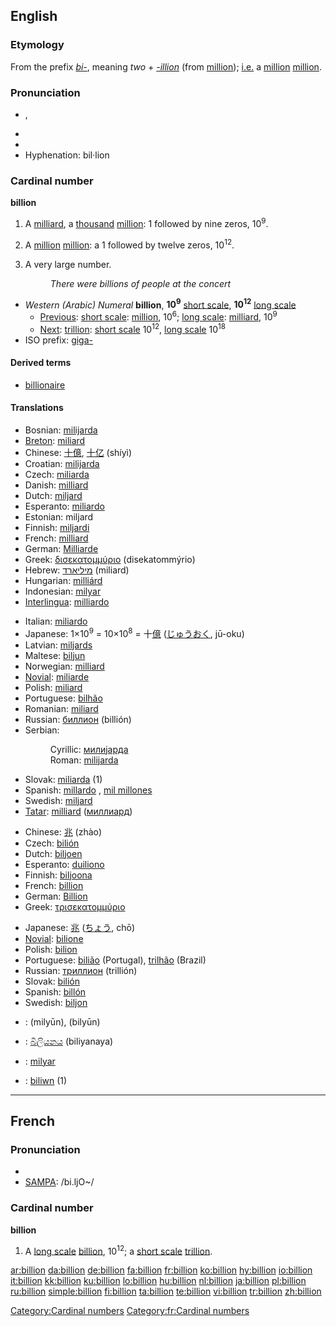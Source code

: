 {{see|Billion}}
==English==

===Etymology===
From the prefix ''[[bi-]]'', meaning ''two'' + ''[[-illion]]'' (from [[million]]); [[i.e.]] a [[million]] [[million]].

===Pronunciation===
* {{IPA|/ˈbɪljən/}}, {{SAMPA|/"bIlj@n/}}
* {{audio|en-us-billion.ogg|Audio (US)}}
* {{rhymes|ɪljən}}
* Hyphenation: bil·lion

===Cardinal number===
{{enum|million|trillion|cardinal number|10<sup>9</sup>}}
{{enum|milliard|billiard|cardinal number|10<sup>12</sup>}}
'''billion'''

# {{context|US|modern British & Australian|[[w:Long and short scales|short scale]]}} A [[milliard]], a [[thousand]] [[million]]: 1 followed by nine zeros, 10<sup>9</sup>.
# {{context|dated British & Australian|[[w:Long and short scales|long scale]]}} A [[million]] [[million]]: a 1 followed by twelve zeros, 10<sup>12</sup>.
# {{context|colloquial|plural}} A very large number.
#: ''There were billions of people at the concert''

* ''Western (Arabic) Numeral'' '''billion''', '''10<sup>9</sup>''' [[w:Long and short scales|short scale]], '''10<sup>12</sup>''' [[w:Long and short scales|long scale]]
** [[Previous]]: [[w:Long and short scales|short scale]]: [[million]], 10<sup>6</sup>; [[w:Long and short scales|long scale]]: [[milliard]], 10<sup>9</sup>
** [[Next]]: [[trillion]]: [[w:Long and short scales|short scale]] 10<sup>12</sup>, [[w:Long and short scales|long scale]] 10<sup>18</sup>
* ISO prefix: [[giga-]]

====Derived terms====
* [[billionaire]]

====Translations====
{{trans-top|a thousand million; 1,000,000,000; 10<sup>9</sup>; a milliard}}
* Bosnian: [[milijarda#Bosnian|milijarda]] {{f}}
* [[Breton]]: [[miliard]]
* Chinese: [[十億]], [[十亿]] (shíyì)
* Croatian: [[milijarda]]
* Czech: [[miliarda]] {{f}}
* Danish: [[milliard]]
* Dutch: [[miljard]] {{n}}
* Esperanto: [[miliardo]]
* Estonian: miljard
* Finnish: [[miljardi]]
* French: [[milliard]] {{m}}
* German: [[Milliarde]] {{f}}
* Greek: [[δισεκατομμύριο]] (disekatommýrio) {{n}}
* Hebrew: [[מיליארד]] (miliard)
* Hungarian: [[milliárd]]
* Indonesian: [[milyar]]
* [[Interlingua]]: [[milliardo]]
{{trans-mid}}
* Italian: [[miliardo]]
* Japanese: 1×10<sup>9</sup> = 10×10<sup>8</sup> = 十[[億]] ([[じゅう]][[おく]], jū-oku)
* Latvian: [[miljards]]
* Maltese: [[biljun]]
* Norwegian: [[milliard]]
* [[Novial]]: [[miliarde]]
* Polish: [[miliard]]
* Portuguese: [[bilhão]] {{m}}
* Romanian: [[miliard]] {{n}}
* Russian: [[биллион]] (billión) {{m}}
* Serbian:
*: Cyrillic: [[милијарда#Serbian|милијарда]] {{f}}
*: Roman: [[milijarda#Serbian|milijarda]] {{f}}
* Slovak: [[miliarda]] {{f}} (1)
* Spanish: [[millardo]] {{m}}, [[mil millones]] {{m}}
* Swedish: [[miljard]] {{c}}
* [[Tatar]]: [[milliard]] ([[миллиард]])
{{trans-bottom}}

{{trans-top|a million million; 1,000,000,000,000; 10<sup>12</sup>}}
* Chinese: [[兆]] (zhào)
* Czech: [[bilión]] {{m}}
* Dutch: [[biljoen]]
* Esperanto: [[duiliono]]
* Finnish: [[biljoona]]
* French: [[#French|billion]]
* German: [[Billion]]
* Greek: [[τρισεκατομμύριο]] {{n}}
{{trans-mid}}
* Japanese: [[兆]] ([[ちょう]], chō)
* [[Novial]]: [[bilione]]
* Polish: [[bilion]]
* Portuguese: [[bilião]] {{m}} (Portugal), [[trilhão]] {{m}} (Brazil)
* Russian: [[триллион]] (trillión) {{m}}
* Slovak: [[bilión]] {{m}}
* Spanish: [[billón]] {{m}}
* Swedish: [[biljon]] {{c}}
{{trans-bottom}}

{{checktrans}}
{{top2}}
* {{ttbc|Arabic}}: {{Arab|[[مليار|مِلْيُون]]}} (milyūn), {{Arab|[[بليون]]}} (bilyūn)
* {{ttbc|Sinhalese}}: [[බිලියනය]] (biliyanaya)
* {{ttbc|Turkish}}: [[milyar]]
* {{ttbc|Welsh}}: [[biliwn]] (1)
{{mid2}}
{{bottom}}

----

==French==

===Pronunciation===
* {{IPA|/bi.ljɔ̃/}}
* [[w:SAMPA|SAMPA]]: /bi.ljO~/

===Cardinal number===
'''billion'''

# A [[w:Long and short scales|long scale]] [[billion#English|billion]], 10<sup>12</sup>; a [[w:Long and short scales|short scale]] [[trillion]].

[[Category:Cardinal numbers]]
[[Category:fr:Cardinal numbers]]

[[ar:billion]]
[[da:billion]]
[[de:billion]]
[[fa:billion]]
[[fr:billion]]
[[ko:billion]]
[[hy:billion]]
[[io:billion]]
[[it:billion]]
[[kk:billion]]
[[ku:billion]]
[[lo:billion]]
[[hu:billion]]
[[nl:billion]]
[[ja:billion]]
[[pl:billion]]
[[ru:billion]]
[[simple:billion]]
[[fi:billion]]
[[ta:billion]]
[[te:billion]]
[[vi:billion]]
[[tr:billion]]
[[zh:billion]]